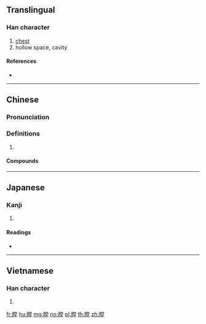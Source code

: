 {{character info/new}}
==Translingual==

===Han character===
{{Han char|rn=130|rad=肉|as=11|sn=15|four=79214|canj=BFBG}}

# [[chest]]<!--The anatomical feature, or a chest as in a large box?-->
# hollow space, cavity

====References====
* {{Han ref|kx=0992.300|dkj=29831|dj=1444.250|hdz=32107.060|uh=819B|ud=33179|bh=BDA3|bd=48547}}

----

==Chinese==
{{zh-forms}}

===Pronunciation===
{{zh-pron
|m=táng
|c=tong4
|mn=qz,xm,zz:tông/qz:tn̂g
|cat=
}}

===Definitions===
{{zh-hanzi}}

# {{rfdef|zh}}

====Compounds====
{{zh-der|上膛|前膛|挺起胸膛|槍膛|死膛兒|灰膛|爐膛|線膛|胸膛|膛炸|膛線|臉膛兒|藥膛|鎗膛|開膛|頂膛火}}

----

==Japanese==

===Kanji===
{{ja-kanji|grade=|rs=肉11}}

# {{defn|lang=ja|sort=肉11}}

====Readings====
* {{ja-readings|on=[[とう]] (tō)|kun=|nanori=}}

----

==Vietnamese==

===Han character===
{{vi-hantu|[[thang]], [[đường]]|rs=肉11}}

# {{defn|lang=vi|sort=肉11}}

[[fr:膛]]
[[hu:膛]]
[[mg:膛]]
[[no:膛]]
[[pl:膛]]
[[th:膛]]
[[zh:膛]]